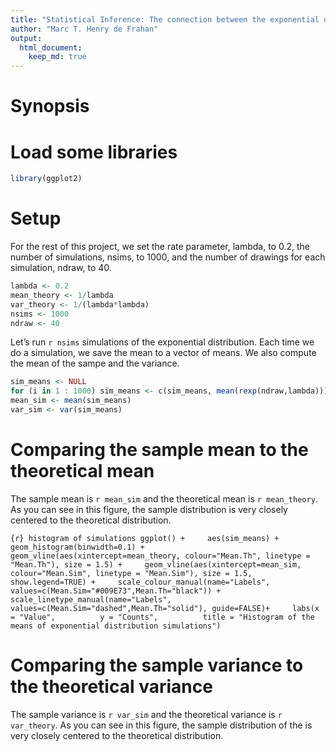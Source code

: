 ```yaml
---
title: "Statistical Inference: The connection between the exponential distribution and the central limit theorem"
author: "Marc T. Henry de Frahan"
output: 
  html_document:
    keep_md: true
---
```

# Synopsis

# Load some libraries
```r
library(ggplot2)
```


# Setup

For the rest of this project, we set the rate parameter, lambda, to
0.2, the number of simulations, nsims, to 1000, and the number of drawings for each simulation, ndraw, to 40.

```r
lambda <- 0.2
mean_theory <- 1/lambda
var_theory <- 1/(lambda*lambda)
nsims <- 1000
ndraw <- 40
```

Let's run `r nsims` simulations of the exponential distribution. Each
time we do a simulation, we save the mean to a vector of means. We
also compute the mean of the sampe and the variance.

```r
sim_means <- NULL
for (i in 1 : 1000) sim_means <- c(sim_means, mean(rexp(ndraw,lambda)))
mean_sim <- mean(sim_means)
var_sim <- var(sim_means)
```

# Comparing the sample mean to the theoretical mean

The sample mean is `r mean_sim` and the theoretical mean is `r
mean_theory`. As you can see in this figure, the sample distribution
is very closely centered to the theoretical distribution.

```{r} histogram of simulations
ggplot() +
    aes(sim_means) +
    geom_histogram(binwidth=0.1) +
    geom_vline(aes(xintercept=mean_theory, colour="Mean.Th", linetype = "Mean.Th"), size = 1.5) +
    geom_vline(aes(xintercept=mean_sim, colour="Mean.Sim", linetype = "Mean.Sim"), size = 1.5, show.legend=TRUE) +
    scale_colour_manual(name="Labels", values=c(Mean.Sim="#009E73",Mean.Th="black")) +
    scale_linetype_manual(name="Labels", values=c(Mean.Sim="dashed",Mean.Th="solid"), guide=FALSE)+
    labs(x = "Value",
         y = "Counts",
         title = "Histogram of the means of exponential distribution simulations")
```


# Comparing the sample variance to the theoretical variance

The sample variance is `r var_sim` and the theoretical variance is `r
var_theory`. As you can see in this figure, the sample distribution of the is
very closely centered to the theoretical distribution.

